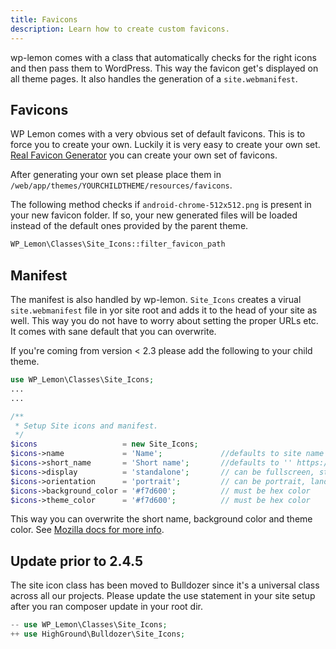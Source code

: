 ```yaml
---
title: Favicons
description: Learn how to create custom favicons.
---
```

wp-lemon comes with a class that automatically checks for the right icons and then pass them to WordPress. This way the favicon get's displayed on all theme pages. It also handles the generation of a  `site.webmanifest`.

## Favicons

WP Lemon comes with a very obvious set of default favicons. This is to force you to create your own. Luckily it is very easy to create your own set. [Real Favicon Generator](https://realfavicongenerator.net/) you can create your own set of favicons.

After generating your own set please place them in `/web/app/themes/YOURCHILDTHEME/resources/favicons`.

The following method checks if `android-chrome-512x512.png` is present in your new favicon folder. If so, your new generated files will be loaded instead of the default ones provided by the parent theme.

```php
WP_Lemon\Classes\Site_Icons::filter_favicon_path
```

## Manifest
The manifest is also handled by wp-lemon. `Site_Icons` creates a virual `site.webmanifest` file in yor site root and adds it to the head of your site as well. This way you do not have to worry about setting the proper URLs etc. It comes with sane default that you can overwrite.

If you're coming from version < 2.3 please add the following to your child theme.

```php title=library/child-setup.php lineNumbers=true
use WP_Lemon\Classes\Site_Icons;
...
...

/**
 * Setup Site icons and manifest.
 */
$icons                   = new Site_Icons;
$icons->name             = 'Name';             //defaults to site name
$icons->short_name       = 'Short name';       //defaults to '' https://developer.mozilla.org/en-US/docs/Web/Manifest/short_name
$icons->display          = 'standalone';       // can be fullscreen, standalone, minimal-ui, browser
$icons->orientation      = 'portrait';         // can be portrait, landscape, any
$icons->background_color = '#f7d600';          // must be hex color
$icons->theme_color      = '#f7d600';          // must be hex color
```

This way you can overwrite the short name, background color and theme color. See [Mozilla docs for more info](https://developer.mozilla.org/en-US/docs/Web/Manifest).

## Update prior to 2.4.5
The site icon class has been moved to Bulldozer since it's a universal class across all our projects. Please update the use statement in your site setup after you ran composer update in your root dir.

```php title=library/child-setup.php lineNumbers=true
-- use WP_Lemon\Classes\Site_Icons;
++ use HighGround\Bulldozer\Site_Icons;
```
